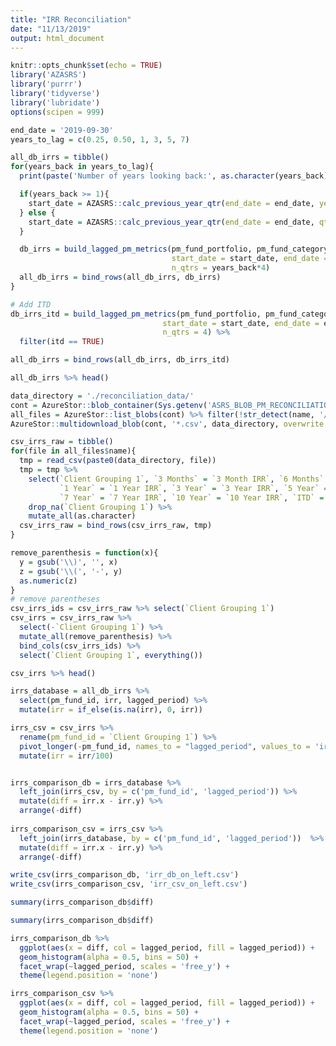 ```yaml
---
title: "IRR Reconciliation"
date: "11/13/2019"
output: html_document
---
```


```r
knitr::opts_chunk$set(echo = TRUE)
library('AZASRS')
library('purrr')
library('tidyverse')
library('lubridate')
options(scipen = 999)
```


```r
end_date = '2019-09-30'
years_to_lag = c(0.25, 0.50, 1, 3, 5, 7)

all_db_irrs = tibble()
for(years_back in years_to_lag){
  print(paste('Number of years looking back:', as.character(years_back)))

  if(years_back >= 1){
    start_date = AZASRS::calc_previous_year_qtr(end_date = end_date, years = years_back)
  } else {
    start_date = AZASRS::calc_previous_year_qtr(end_date = end_date, qtrs = 4*years_back)
  }

  db_irrs = build_lagged_pm_metrics(pm_fund_portfolio, pm_fund_category, pm_fund_id,
                                    start_date = start_date, end_date = end_date, itd=FALSE,
                                    n_qtrs = years_back*4)
  all_db_irrs = bind_rows(all_db_irrs, db_irrs)
}

# Add ITD
db_irrs_itd = build_lagged_pm_metrics(pm_fund_portfolio, pm_fund_category, pm_fund_id,
                                  start_date = start_date, end_date = end_date, itd=TRUE,
                                  n_qtrs = 4) %>%
  filter(itd == TRUE)

all_db_irrs = bind_rows(all_db_irrs, db_irrs_itd)

all_db_irrs %>% head()
```


```r
data_directory = './reconciliation_data/'
cont = AzureStor::blob_container(Sys.getenv('ASRS_BLOB_PM_RECONCILIATION'), key = Sys.getenv('ASRS_BLOB_KEY'))
all_files = AzureStor::list_blobs(cont) %>% filter(!str_detect(name, '/'))
AzureStor::multidownload_blob(cont, '*.csv', data_directory, overwrite = TRUE)

csv_irrs_raw = tibble()
for(file in all_files$name){
  tmp = read_csv(paste0(data_directory, file)) 
  tmp = tmp %>%
    select(`Client Grouping 1`, `3 Months` = `3 Month IRR`, `6 Months` = `6 Month IRR`,
           `1 Year` = `1 Year IRR`, `3 Year` = `3 Year IRR`, `5 Year` = `5 Year IRR`, 
           `7 Year` = `7 Year IRR`, `10 Year` = `10 Year IRR`, `ITD` = `ITD IRR`) %>%
    drop_na(`Client Grouping 1`) %>%
    mutate_all(as.character)
  csv_irrs_raw = bind_rows(csv_irrs_raw, tmp)
}

remove_parenthesis = function(x){
  y = gsub('\\)', '', x)
  z = gsub('\\(', '-', y)
  as.numeric(z)
}
# remove parentheses
csv_irrs_ids = csv_irrs_raw %>% select(`Client Grouping 1`)
csv_irrs = csv_irrs_raw %>% 
  select(-`Client Grouping 1`) %>% 
  mutate_all(remove_parenthesis) %>% 
  bind_cols(csv_irrs_ids) %>%
  select(`Client Grouping 1`, everything())

csv_irrs %>% head()
```


```r
irrs_database = all_db_irrs %>% 
  select(pm_fund_id, irr, lagged_period) %>% 
  mutate(irr = if_else(is.na(irr), 0, irr))

irrs_csv = csv_irrs %>% 
  rename(pm_fund_id = `Client Grouping 1`) %>%
  pivot_longer(-pm_fund_id, names_to = "lagged_period", values_to = 'irr') %>%
  mutate(irr = irr/100)


irrs_comparison_db = irrs_database %>%
  left_join(irrs_csv, by = c('pm_fund_id', 'lagged_period')) %>%
  mutate(diff = irr.x - irr.y) %>%
  arrange(-diff)
  
irrs_comparison_csv = irrs_csv %>%
  left_join(irrs_database, by = c('pm_fund_id', 'lagged_period'))  %>%
  mutate(diff = irr.x - irr.y) %>%
  arrange(-diff)

write_csv(irrs_comparison_db, 'irr_db_on_left.csv')
write_csv(irrs_comparison_csv, 'irr_csv_on_left.csv')
```


```r
summary(irrs_comparison_db$diff)
```


```r
summary(irrs_comparison_db$diff)
```


```r
irrs_comparison_db %>%
  ggplot(aes(x = diff, col = lagged_period, fill = lagged_period)) + 
  geom_histogram(alpha = 0.5, bins = 50) + 
  facet_wrap(~lagged_period, scales = 'free_y') + 
  theme(legend.position = 'none')
```



```r
irrs_comparison_csv %>%
  ggplot(aes(x = diff, col = lagged_period, fill = lagged_period)) + 
  geom_histogram(alpha = 0.5, bins = 50) + 
  facet_wrap(~lagged_period, scales = 'free_y') + 
  theme(legend.position = 'none')
```
